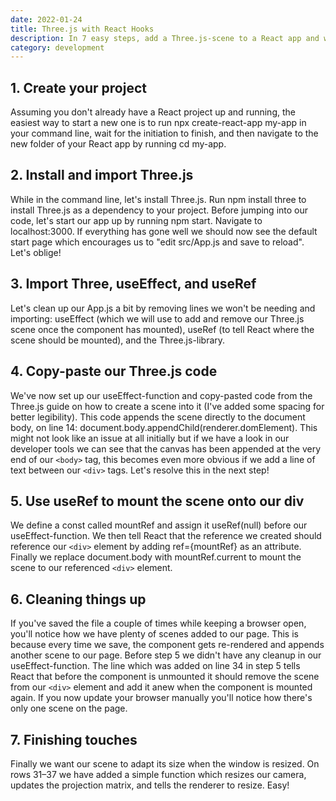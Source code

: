 ```yaml
---
date: 2022-01-24
title: Three.js with React Hooks
description: In 7 easy steps, add a Three.js-scene to a React app and watch the 3D-magic happen!
category: development
---
```


## 1. Create your project

Assuming you don't already have a React project up and running, the easiest way to start a new one is to run npx create-react-app my-app in your command line, wait for the initiation to finish, and then navigate to the new folder of your React app by running cd my-app.

## 2. Install and import Three.js

While in the command line, let's install Three.js. Run npm install three to install Three.js as a dependency to your project. Before jumping into our code, let's start our app up by running npm start. Navigate to localhost:3000. If everything has gone well we should now see the default start page which encourages us to "edit src/App.js and save to reload". Let's oblige!

## 3. Import Three, useEffect, and useRef

Let's clean up our App.js a bit by removing lines we won't be needing and importing:
useEffect (which we will use to add and remove our Three.js scene once the component has mounted),
useRef (to tell React where the scene should be mounted), and
the Three.js-library.

## 4. Copy-paste our Three.js code

We've now set up our useEffect-function and copy-pasted code from the Three.js guide on how to create a scene into it (I've added some spacing for better legibility). This code appends the scene directly to the document body, on line 14: document.body.appendChild(renderer.domElement).
This might not look like an issue at all initially but if we have a look in our developer tools we can see that the canvas has been appended at the very end of our `<body>` tag, this becomes even more obvious if we add a line of text between our `<div>` tags. Let's resolve this in the next step!

## 5. Use useRef to mount the scene onto our div

We define a const called mountRef and assign it useRef(null) before our useEffect-function. We then tell React that the reference we created should reference our `<div>` element by adding ref={mountRef} as an attribute. Finally we replace document.body with mountRef.current to mount the scene to our referenced `<div>` element.

## 6. Cleaning things up

If you've saved the file a couple of times while keeping a browser open, you'll notice how we have plenty of scenes added to our page. This is because every time we save, the component gets re-rendered and appends another scene to our page. Before step 5 we didn't have any cleanup in our useEffect-function. The line which was added on line 34 in step 5 tells React that before the component is unmounted it should remove the scene from our `<div>` element and add it anew when the component is mounted again. If you now update your browser manually you'll notice how there's only one scene on the page.

## 7. Finishing touches

Finally we want our scene to adapt its size when the window is resized. On rows 31–37 we have added a simple function which resizes our camera, updates the projection matrix, and tells the renderer to resize. Easy!

